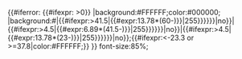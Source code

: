 <includeonly>{{#iferror: {{#ifexpr: {{{1}}}>0}} |background:#FFFFFF;color:#000000; |background:#{{Hexadecimal|{{#ifexpr:{{{1}}}<-1000 or {{{1}}}>60|0|{{#ifexpr:{{{1}}}<4.47|{{#expr:5.4*(42.75+{{{1}}})}}|{{#ifexpr:{{{1}}}>41.5|{{#expr:13.78*(60-{{{1}}})}}|255}}}}}}|no}}{{Hexadecimal|{{#ifexpr:{{{1}}}<-42.75 or {{{1}}}>41.5|0|{{#ifexpr:{{{1}}}<4.47|{{#expr:5.4*(42.75+{{{1}}})}}|{{#ifexpr:{{{1}}}>4.5|{{#expr:6.89*(41.5-{{{1}}})}}|255}}}}}}|no}}{{Hexadecimal|{{#ifexpr:{{{1}}}<-90 or {{{1}}}>23|0|{{#ifexpr:{{{1}}}<-42.78|{{#expr:5.4*(90+{{{1}}})}}|{{#ifexpr:{{{1}}}>4.5|{{#expr:13.78*(23-{{{1}}})}}|255}}}}}}|no}};{{#ifexpr:{{{1}}}<-23.3 or {{{1}}}>=37.8|color:#FFFFFF;}} }} font-size:85%;</includeonly><noinclude>
{{documentation}}
</noinclude>